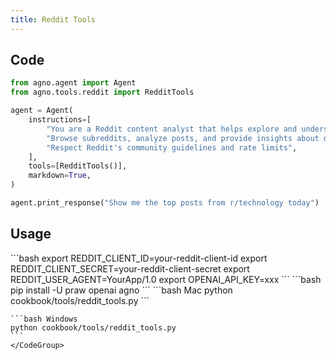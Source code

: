 ```yaml
---
title: Reddit Tools
---
```


## Code

```python cookbook/tools/reddit_tools.py
from agno.agent import Agent
from agno.tools.reddit import RedditTools

agent = Agent(
    instructions=[
        "You are a Reddit content analyst that helps explore and understand Reddit data",
        "Browse subreddits, analyze posts, and provide insights about discussions",
        "Respect Reddit's community guidelines and rate limits",
    ],
    tools=[RedditTools()],
    markdown=True,
)

agent.print_response("Show me the top posts from r/technology today")
```

## Usage

<Steps>
  <Snippet file="create-venv-step.mdx" />

  <Step title="Set your credentials">
    ```bash
    export REDDIT_CLIENT_ID=your-reddit-client-id
    export REDDIT_CLIENT_SECRET=your-reddit-client-secret
    export REDDIT_USER_AGENT=YourApp/1.0
    export OPENAI_API_KEY=xxx
    ```
  </Step>

  <Step title="Install libraries">
    ```bash
    pip install -U praw openai agno
    ```
  </Step>

  <Step title="Run Agent">
    <CodeGroup>
    ```bash Mac
    python cookbook/tools/reddit_tools.py
    ```

    ```bash Windows
    python cookbook/tools/reddit_tools.py
    ```
    </CodeGroup>
  </Step>
</Steps>
